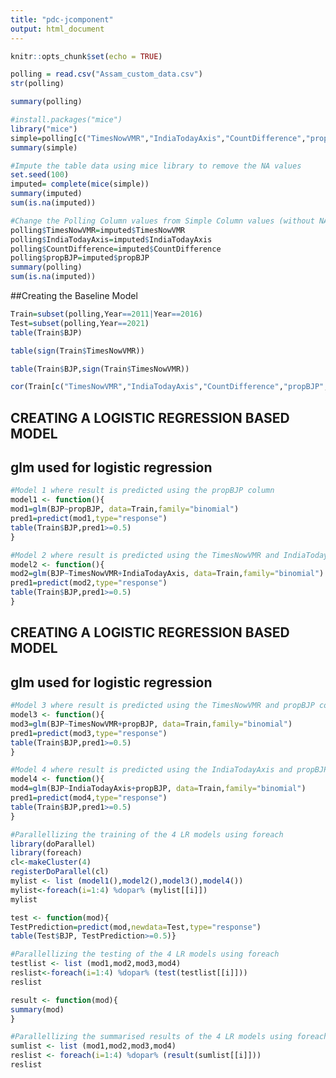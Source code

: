 ---
title: "pdc-jcomponent"
output: html_document
---

```{r setup, include=FALSE}
knitr::opts_chunk$set(echo = TRUE)
```



```{r}
polling = read.csv("Assam_custom_data.csv")
str(polling)
```



```{r}
summary(polling)
```
```{r}

#install.packages("mice")
library("mice")
simple=polling[c("TimesNowVMR","IndiaTodayAxis","CountDifference","propBJP")]
summary(simple)
```
```{r}
#Impute the table data using mice library to remove the NA values
set.seed(100)
imputed= complete(mice(simple))
summary(imputed)
sum(is.na(imputed))
```

```{r}
#Change the Polling Column values from Simple Column values (without NA values)
polling$TimesNowVMR=imputed$TimesNowVMR
polling$IndiaTodayAxis=imputed$IndiaTodayAxis
polling$CountDifference=imputed$CountDifference
polling$propBJP=imputed$propBJP
summary(polling)
sum(is.na(imputed))
```

##Creating the Baseline Model
```{r}
Train=subset(polling,Year==2011|Year==2016)
Test=subset(polling,Year==2021)
table(Train$BJP)
```


```{r}
table(sign(Train$TimesNowVMR))
```

```{r}
table(Train$BJP,sign(Train$TimesNowVMR))

```


```{r}
cor(Train[c("TimesNowVMR","IndiaTodayAxis","CountDifference","propBJP","BJP")]) 
```
## CREATING A LOGISTIC REGRESSION BASED MODEL
## glm used for logistic regression
```{r}
#Model 1 where result is predicted using the propBJP column
model1 <- function(){
mod1=glm(BJP~propBJP, data=Train,family="binomial")
pred1=predict(mod1,type="response")
table(Train$BJP,pred1>=0.5)
}

```

```{r}
#Model 2 where result is predicted using the TimesNowVMR and IndiaTodayAxis columns
model2 <- function(){
mod2=glm(BJP~TimesNowVMR+IndiaTodayAxis, data=Train,family="binomial")
pred1=predict(mod2,type="response")
table(Train$BJP,pred1>=0.5)
}

```

## CREATING A LOGISTIC REGRESSION BASED MODEL
## glm used for logistic regression
```{r}
#Model 3 where result is predicted using the TimesNowVMR and propBJP columns
model3 <- function(){
mod3=glm(BJP~TimesNowVMR+propBJP, data=Train,family="binomial")
pred1=predict(mod3,type="response")
table(Train$BJP,pred1>=0.5)
}

```


```{r}
#Model 4 where result is predicted using the IndiaTodayAxis and propBJP columns
model4 <- function(){
mod4=glm(BJP~IndiaTodayAxis+propBJP, data=Train,family="binomial")
pred1=predict(mod4,type="response")
table(Train$BJP,pred1>=0.5)
}

```



```{r}
#Parallellizing the training of the 4 LR models using foreach
library(doParallel)
library(foreach)
cl<-makeCluster(4)
registerDoParallel(cl)
mylist <- list (model1(),model2(),model3(),model4())
mylist<-foreach(i=1:4) %dopar% (mylist[[i]])
mylist
```
```{r}
test <- function(mod){
TestPrediction=predict(mod,newdata=Test,type="response")
table(Test$BJP, TestPrediction>=0.5)}
```

```{r}
#Parallellizing the testing of the 4 LR models using foreach
testlist <- list (mod1,mod2,mod3,mod4)
reslist<-foreach(i=1:4) %dopar% (test(testlist[[i]]))
reslist
```




```{r}
result <- function(mod){
summary(mod)
}
```


```{r}
#Parallellizing the summarised results of the 4 LR models using foreach
sumlist <- list (mod1,mod2,mod3,mod4)
reslist <- foreach(i=1:4) %dopar% (result(sumlist[[i]]))
reslist
```

